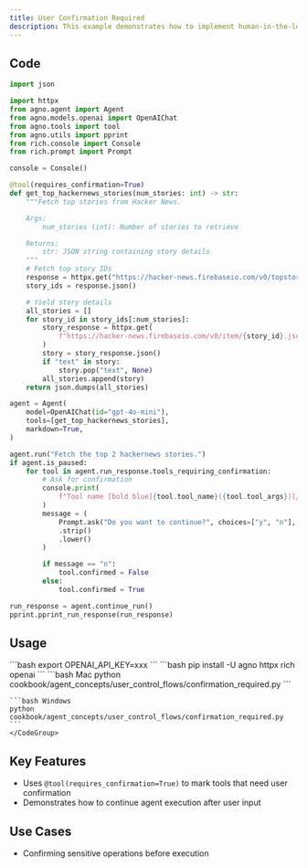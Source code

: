```yaml
---
title: User Confirmation Required
description: This example demonstrates how to implement human-in-the-loop functionality by requiring user confirmation before executing tool calls.
---
```


## Code

```python cookbook/agent_concepts/user_control_flows/confirmation_required.py
import json

import httpx
from agno.agent import Agent
from agno.models.openai import OpenAIChat
from agno.tools import tool
from agno.utils import pprint
from rich.console import Console
from rich.prompt import Prompt

console = Console()

@tool(requires_confirmation=True)
def get_top_hackernews_stories(num_stories: int) -> str:
    """Fetch top stories from Hacker News.

    Args:
        num_stories (int): Number of stories to retrieve

    Returns:
        str: JSON string containing story details
    """
    # Fetch top story IDs
    response = httpx.get("https://hacker-news.firebaseio.com/v0/topstories.json")
    story_ids = response.json()

    # Yield story details
    all_stories = []
    for story_id in story_ids[:num_stories]:
        story_response = httpx.get(
            f"https://hacker-news.firebaseio.com/v0/item/{story_id}.json"
        )
        story = story_response.json()
        if "text" in story:
            story.pop("text", None)
        all_stories.append(story)
    return json.dumps(all_stories)

agent = Agent(
    model=OpenAIChat(id="gpt-4o-mini"),
    tools=[get_top_hackernews_stories],
    markdown=True,
)

agent.run("Fetch the top 2 hackernews stories.")
if agent.is_paused:
    for tool in agent.run_response.tools_requiring_confirmation:
        # Ask for confirmation
        console.print(
            f"Tool name [bold blue]{tool.tool_name}({tool.tool_args})[/] requires confirmation."
        )
        message = (
            Prompt.ask("Do you want to continue?", choices=["y", "n"], default="y")
            .strip()
            .lower()
        )

        if message == "n":
            tool.confirmed = False
        else:
            tool.confirmed = True

run_response = agent.continue_run()
pprint.pprint_run_response(run_response)
```

## Usage

<Steps>
  <Snippet file="create-venv-step.mdx" />

  <Step title="Set your API key">
    ```bash
    export OPENAI_API_KEY=xxx
    ```
  </Step>

  <Step title="Install libraries">
    ```bash
    pip install -U agno httpx rich openai
    ```
  </Step>

  <Step title="Run Example">
    <CodeGroup>
    ```bash Mac
    python cookbook/agent_concepts/user_control_flows/confirmation_required.py
    ```

    ```bash Windows
    python cookbook/agent_concepts/user_control_flows/confirmation_required.py
    ```
    </CodeGroup>
  </Step>
</Steps>

## Key Features

- Uses `@tool(requires_confirmation=True)` to mark tools that need user confirmation
- Demonstrates how to continue agent execution after user input

## Use Cases

- Confirming sensitive operations before execution